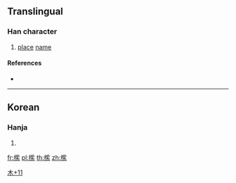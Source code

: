 ==Translingual==

===Han character===
{{Han char|rn=75|rad=木|as=11|sn=15|four=|canj=DYPF|ids=⿰木紫}}

# [[place]] [[name]]

====References====
* {{Han ref|kx=0551.181|dj=0945.130|hdz=21279.021|uh=6A74|ud=27252}}

----

==Korean==

===Hanja===
{{ko-hanja|hangeul=[[자]]|eumhun=|rv=ja|mr=cha|y=ca}}

# {{defn|lang=ko|sort=木11}}

[[Category:Korean-only CJKV Characters|木+11]]

[[fr:橴]]
[[pl:橴]]
[[th:橴]]
[[zh:橴]]